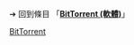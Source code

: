 {{Multiple releases
|branch1  = Windows
|version1 = 7.10.5.45356
|date1    = {{Start date and age|2019|09|20}}<ref>{{cite web|title=Download BitTorrent: Windows|url=http://www.bittorrent.com/downloads/win|website=bittorrent.com|accessdate=2019-10-15}}</ref>

|branch2  = Mac
|version2 = 7.4.3.43797
|date2    = {{Start date and age|2019|09|04}}<ref>{{cite web|title=Download BitTorrent: Mac|url=http://www.bittorrent.com/downloads/mac|website=bittorrent.com|accessdate=2019-10-15}}</ref>

|branch3  = Android
|version3 = 5.4.0
|date3    = {{Start date and age|2019|01|15}}<ref>{{cite web|title=BitTorrent®- Torrent Downloads|url=https://www.apkmirror.com/apk/bittorrent-inc/bittorrent/bittorrent-5-4-0-release/|website=apkmirror.com|publisher=Illogical Robot|accessdate=2019-10-15}}</ref>

|branch4  = <nowiki />
|version4 = <small class="plainlinks">[{{fullurl:Template:Latest stable software release/BitTorrent|action=edit}} &#91;±&#93;]</small>
}}<noinclude>

➔ 回到條目 「'''[[BitTorrent (軟體)]]'''」
{{Template reference list}}

[[Category:最新穩定版模板|BitTorrent]]
</noinclude>